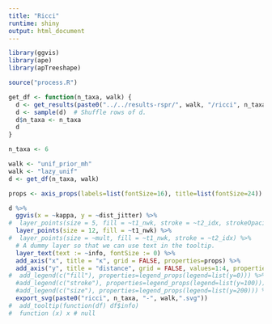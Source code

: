 ```yaml
---
title: "Ricci"
runtime: shiny
output: html_document
---
```


```r

library(ggvis)
library(ape)
library(apTreeshape)

source("process.R")

get_df <- function(n_taxa, walk) {
  d <- get_results(paste0("../../results-rspr/", walk, "/ricci", n_taxa,".mat"))
  d <- sample(d)  # Shuffle rows of d.
  d$n_taxa <- n_taxa
  d
}

n_taxa <- 6

walk <- "unif_prior_mh"
walk <- "lazy_unif"
d <- get_df(n_taxa, walk)

props <- axis_props(labels=list(fontSize=16), title=list(fontSize=24))

d %>%
  ggvis(x = ~kappa, y = ~dist_jitter) %>%
#  layer_points(size = 5, fill = ~t1_nwk, stroke = ~t2_idx, strokeOpacity := 0) %>%
  layer_points(size = 12, fill = ~t1_nwk) %>%
#  layer_points(size = ~mult, fill = ~t1_nwk, stroke = ~t2_idx) %>%
  # A dummy layer so that we can use text in the tooltip.
  layer_text(text := ~info, fontSize := 0) %>%
  add_axis("x", title = "κ", grid = FALSE, properties=props) %>%
  add_axis("y", title = "distance", grid = FALSE, values=1:4, properties=props) %>%
#  add_legend(c("fill"), properties=legend_props(legend=list(y=0))) %>%
  #add_legend(c("stroke"), properties=legend_props(legend=list(y=100))) %>%
  #add_legend(c("size"), properties=legend_props(legend=list(y=200))) %>%
  export_svg(paste0("ricci", n_taxa, "-", walk,".svg"))
#  add_tooltip(function(df) df$info)
#  function (x) x # null
```
